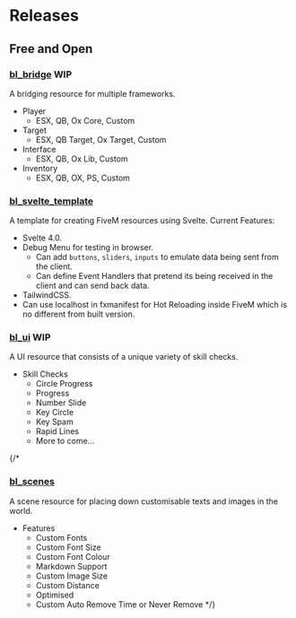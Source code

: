 # Releases

##  Free and Open
### [bl_bridge](https://github.com/Byte-Labs-Project/bl_bridge) WIP
A bridging resource for multiple frameworks. 
- Player
    - ESX, QB, Ox Core, Custom
- Target
    - ESX, QB Target, Ox Target, Custom
- Interface
    - ESX, QB, Ox Lib, Custom
- Inventory
    - ESX, QB, OX, PS, Custom

### [bl_svelte_template](https://github.com/Byte-Labs-Project/bl_svelte_template)
A template for creating FiveM resources using Svelte.
Current Features:
- Svelte 4.0.
- Debug Menu for testing in browser.
    - Can add `buttons`, `sliders`, `inputs` to emulate data being sent from the client.
    - Can define Event Handlers that pretend its being received in the client and can send back data.
- TailwindCSS.
- Can use localhost in fxmanifest for Hot Reloading inside FiveM which is no different from built version.

### [bl_ui](https://github.com/Byte-Labs-Project/bl_ui) WIP
A UI resource that consists of a unique variety of skill checks.
- Skill Checks
    - Circle Progress
    - Progress
    - Number Slide
    - Key Circle
    - Key Spam
    - Rapid Lines
    - More to come...

{/* 
### [bl_scenes](https://github.com/Byte-Labs-Project/bl_scenes)
A scene resource for placing down customisable texts and images in the world.
- Features
    - Custom Fonts
    - Custom Font Size
    - Custom Font Colour
    - Markdown Support
    - Custom Image Size
    - Custom Distance
    - Optimised
    - Custom Auto Remove Time or Never Remove */}